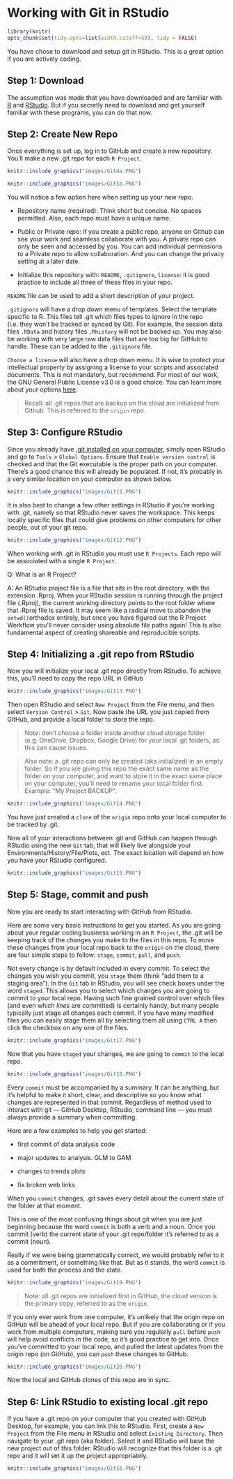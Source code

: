 # Working with Git in RStudio {#RStud4}

```r

library(knitr)
opts_chunk$set(tidy.opts=list(width.cutoff=50), tidy = FALSE)

```

You have chose to download and setup git in RStudio. This is a great option if you are actively coding.

## Step 1: Download {#RStud4.1}

The assumption was made that you have downloaded and are familiar with [R](https://cran.r-project.org/bin/windows/base/) and [RStudio](https://www.rstudio.com/products/rstudio/download/). But if you secretly need to download and get yourself familiar with these programs, you can do that now.

## Step 2: Create New Repo {#RStud4.2}

Once everything is set up, log in to GitHub and create a new repository. You'll make a new .git repo for each `R Project`.

```r
knitr::include_graphics("images/Git4a.PNG")
```

```r
knitr::include_graphics("images/Git5a.PNG")
```

You will notice a few option here when setting up your new repo.

-   Repository name (required): Think short but concise. No spaces permitted. Also, each repo must have a unique name.

-   Public or Private repo: if you create a public repo, anyone on Github can see your work and seamless collaborate with you. A private repo can only be seen and accessed by you. You can add individual permissions to a Private repo to allow collaboration. And you can change the privacy setting at a later date.

-   Initialize this repository with: `README`, `.gitignore`, `license`: it is good practice to include all three of these files in your repo.

`README` file can be used to add a short description of your project.

`.gitignore` will have a drop down menu of templates. Select the template specific to R. This files tell .git which files types to ignore in the repo (i.e. they won't be tracked or synced by Git). For example, the session data files `.RData` and history files `.Rhistory` will not be backed up. You may also be working with very large raw data files that are too big for GitHub to handle. These can be added to the `.gitignore` file.

`Choose a license` will also have a drop down menu. It is wise to protect your intellectual property by assigning a license to your scripts and associated documents. This is not mandatory, but recommend. For most of our work, the GNU General Public License v3.0 is a good choice. You can learn more about your options [here](https://docs.github.com/en/repositories/managing-your-repositorys-settings-and-features/customizing-your-repository/licensing-a-repository).

> Recall: all .git repos that are backup on the cloud are initialized from Github. This is referred to the `origin` repo.

## Step 3: Configure RStudio {#RStud4.3}

Since you already have [.git installed on your computer](#Git2.4), simply open RStudio and go to `Tools` \> `Global Options`. Ensure that `Enable version control` is checked and that the Git executable is the proper path on your computer. There's a good chance this will already be populated. If not, it's probably in a very similar location on your computer as shown below.

```r
knitr::include_graphics("images/Git11.PNG")
```

It is also best to change a few other settings in RStudio if you're working with .git, namely so that RStudio never saves the workspace. This keeps locally specific files that could give problems on other computers for other people, out of your git repo.

```r
knitr::include_graphics("images/Git12.PNG")
```

When working with .git in RStudio you must use `R Projects`. Each repo will be associated with a single `R Project`.

Q: What is an R Project?

A: An RStudio project file is a file that sits in the root directory, with the extension .Rproj. When your RStudio session is running through the project file (.Rproj), the current working directory points to the root folder where that .Rproj file is saved. It may seem like a radical move to abandon the `setwd()`orthodox entirely, but once you have figured out the R Project Workflow you'll never consider using absolute file paths again! This is also fundamental aspect of creating shareable and reproducible scripts.

## Step 4: Initializing a .git repo from RStudio {#RStud4.4}

Now you will initialize your local .git repo directly from RStudio. To achieve this, you'll need to copy the repo URL in GitHub

```r
knitr::include_graphics("images/Git13.PNG")
```

Then open RStudio and select `New Project` from the File menu, and then select `Version Control` \> `Git`. Now paste the URL you just copied from GitHub, and provide a local folder to store the repo.

> Note: don't choose a folder inside another cloud storage folder (e.g. OneDrive, Dropbox, Google Drive) for your local .git folders, as this can cause issues.

> Also note: a .git repo can only be created (aka initialized) in an empty folder. So if you are giving this repo the exact same name as the folder on your computer, and want to store it in the exact same place on your computer, you'll need to rename your local folder first. Example: "My Project BACKUP".

```r
knitr::include_graphics("images/Git14.PNG")
```

You have just created a `clone` of the `origin` repo onto your local computer to be tracked by .git.

Now all of your interactions between .git and GitHub can happen through RStudio using the new `Git` tab, that will likely live alongside your Environments/History/File/Plots, ect. The exact location will depend on how you have your RStudio configured.

```r
knitr::include_graphics("images/Git15.PNG")
```

## Step 5: Stage, commit and push {#RStud4.5}

Now you are ready to start interacting with GitHub from RStudio.

Here are some very basic instructions to get you started. As you are going about your regular coding business working in an `R Project`, the .git will be keeping track of the changes you make to the files in this repo. To move these changes from your local repo back to the `origin` on the cloud, there are four simple steps to follow: `stage`, `commit`, `pull`, and `push`.

Not every change is by default included in every commit. To select the changes you wish you commit, you `stage` them (think "add them to a staging area"). In the `Git` tab in RStudio, you will see check boxes under the word `staged`. This allows you to select which changes you are going to commit to your local repo. Having such fine grained control over which files (and even which *lines* are committed) is certainly handy, but many people typically just stage all changes each commit. If you have many modified files you can easily stage them all by selecting them all using `CTRL A` then click the checkbox on any one of the files.

```r
knitr::include_graphics("images/Git17.PNG")
```

Now that you have `staged` your changes, we are going to `commit` to the local repo.

```r
knitr::include_graphics("images/Git18.PNG")
```

Every `commit` must be accompanied by a summary. It can be anything, but it's helpful to make it short, clear, and descriptive so you know what changes are represented in that commit. Regardless of method used to interact with git --- GitHub Desktop, RStudio, command line --- you must always provide a summary when committing.

Here are a few examples to help you get started:

-   first commit of data analysis code

-   major updates to analysis. GLM to GAM

-   changes to trends plots

-   fix broken web links

When you `commit` changes, .git saves every detail about the current state of the folder at that moment.

This is one of the most confusing things about git when you are just beginning because the word `commit` is both a verb and a noun. Once you commit (verb) the current state of your .git repo/folder it's referred to as a commit (noun).

Really if we were being grammatically correct, we would probably refer to it as a commitment, or something like that. But as it stands, the word `commit` is used for both the process and the state.

```r
knitr::include_graphics("images/Git19.PNG")
```

> Note: all .git repos are initialized first in GitHub, the cloud version is the primary copy, referred to as the `origin`.

If you only ever work from one computer, it's unlikely that the origin repo on GitHub will be ahead of your local repo. But if you are collaborating or if you work from multiple computers, making sure you regularly `pull` before `push` will help avoid conflicts in the code, so it's good practice to get into. Once you've committed to your local repo, and pulled the latest updates from the origin repo (on GitHub), you can `push` these changes to GitHub.

```r
knitr::include_graphics("images/Git20.PNG")
```

Now the local and GitHub clones of this repo are in sync.

## Step 6: Link RStudio to existing local .git repo {#RStud4.6}

If you have a .git repo on your computer that you created with GitHub Desktop, for example, you can link this to RStudio. First, create a `New Project` from the File menu in RStudio and select `Existing Directory`. Then navigate to your .git repo (aka folder). Select it and RStudio will base the new project out of this folder. RStudio will recognize that this folder is a .git repo and it will set it up the project appropriately.

```r
knitr::include_graphics("images/Git16.PNG")
```
